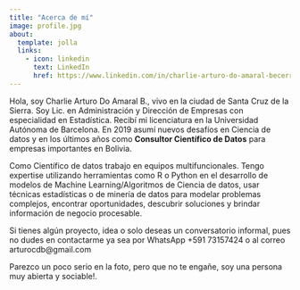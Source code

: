 ```yaml
---
title: "Acerca de mí"
image: profile.jpg
about:
  template: jolla
  links:
    - icon: linkedin
      text: LinkedIn
      href: https://www.linkedin.com/in/charlie-arturo-do-amaral-becerra/
---
```


Hola, soy Charlie Arturo Do Amaral B., vivo en la ciudad de Santa Cruz de la Sierra. Soy Lic. en Administración y Dirección de Empresas con especialidad en Estadística. Recibí mi licenciatura en la Universidad Autónoma de Barcelona. En 2019 asumí nuevos desafíos en Ciencia de datos y en los últimos años como **Consultor Científico de Datos** para empresas importantes en Bolivia.

Como Científico de datos trabajo en equipos multifuncionales. Tengo expertise utilizando herramientas como R o Python en el desarrollo de modelos de Machine Learning/Algoritmos de Ciencia de datos, usar técnicas estadísticas o de minería de datos para modelar problemas complejos, encontrar oportunidades, descubrir soluciones y brindar información de negocio procesable.

Si tienes algún proyecto, idea o solo deseas un conversatorio informal, pues no dudes en contactarme ya sea por WhatsApp +591 73157424 o al correo arturocdb\@gmail.com

Parezco un poco serio en la foto, pero que no te engañe, soy una persona muy abierta y sociable!.
